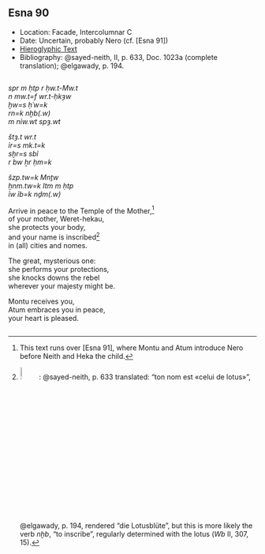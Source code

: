 ## Esna 90 {-}  
  
<style>  
  .col2 {  
    columns: 2 300px;         /* number of columns and width in pixels*/  
    -webkit-columns: 2 300px; /* chrome, safari */  
    -moz-columns: 2 300px;    /* firefox */  
    -webkit-column-break-inside: avoid;  
    -page-break-inside: avoid;  
    -break-inside: avoid;  
  }  
  
</style>  
  
  
- Location: Facade, Intercolumnar C  
- Date: Uncertain, probably Nero (cf. [Esna 91])  
- [Hieroglyphic Text](https://www.ifao.egnet.net/uploads/publications/enligne/Temples-Esna002.pdf#page=257){target="_blank"}  
- Bibliography: @sayed-neith, II, p. 633, Doc. 1023a (complete translation); @elgawady, p. 194. 
  
  
<style>  
  .col2 {  
    columns: 2 300px;         /* number of columns and width in pixels*/  
    -webkit-columns: 2 300px; /* chrome, safari */  
    -moz-columns: 2 300px;    /* firefox */  
    -webkit-column-break-inside: avoid;  
    -page-break-inside: avoid;  
    -break-inside: avoid;  
  }  
  
</style>  
  
  
<div class="col2">  
  
*spr m ḥtp r ḥw.t-Mw.t  *  
  *n mw.t=f wr.t-ḥkȝw  *  
    *ḫw=s ḥʿw=k  *  
    *rn=k nḫb(.w)   *  
      *m nỉw.wt spȝ.wt  *  
    
*štȝ.t wr.t  *  
*ỉr=s mk.t=k  *  
*sḫr=s sbỉ  *  
  *r bw ẖr ḥm=k  *  
    
*šzp.tw=k Mnṯw  *  
*ẖnm.tw=k Itm m ḥtp*  
   *ỉw ỉb=k nḏm(.w)  *    
  
Arrive in peace to the Temple of the Mother,[^fn-090-0]    
 of your mother, Weret-hekau,    
   she protects your body,  
   and your name is inscribed[^fn-090-1]    
     in (all) cities and nomes.   
   
The great, mysterious one:  
she performs your protections,  
she knocks downs the rebel   
   wherever your majesty might be.    
  
Montu receives you,    
Atum embraces you in peace,   
   your heart is pleased.    
  
  
</div>  
  
[^fn-090-0]: This text runs over [Esna 91], where Montu and Atum introduce Nero before Neith and Heka the child.  
  
[^fn-090-1]: ![](images/090_1.png){width=8%}: @sayed-neith, p. 633 translated: "ton nom est «celui de lotus»", @elgawady, p. 194, rendered "die Lotusblüte", but this is more likely the verb *nḫb*, "to inscribe", regularly determined with the lotus (*Wb* II, 307, 15).  
